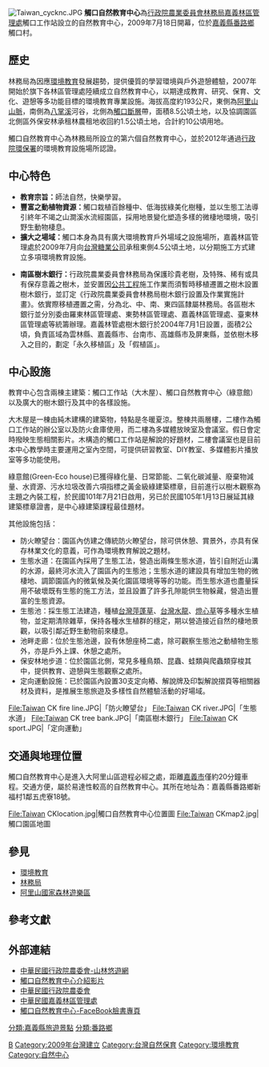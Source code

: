 {{inappropriate tone|time=2012-12-03T09:08:50+00:00}}

[[File:Taiwan_cycknc.JPG|thumb]]
'''觸口自然教育中心'''為[[行政院農業委員會林務局|行政院農業委員會林務局]][[行政院農業委員會林務局嘉義林區管理處|嘉義林區管理處]]觸口工作站設立的自然教育中心，2009年7月18日開幕，位於[[嘉義縣|嘉義縣]][[番路鄉|番路鄉]]觸口村。

== 歷史 ==
林務局為因應[[環境教育|環境教育]]發展趨勢，提供優質的學習環境與戶外遊憩體驗，2007年開始於旗下各林區管理處陸續成立自然教育中心，以期達成教育、研究、保育、文化、遊憩等多功能目標的環境教育專業設施。海拔高度約193公尺，東側為[[阿里山山脈|阿里山山脈]]，南側為[[八掌溪|八掌溪]]河谷，北側為[[觸口斷層|觸口斷層]]帶，面積8.5公頃土地，以及協調園區北側區外保安林承租林農租地收回約1.5公頃土地，合計約10公頃用地。

觸口自然教育中心為林務局所設立的第六個自然教育中心，並於2012年通過[[行政院環境保護署|行政院環保署]]的環境教育設施場所認證。

==中心特色==

* '''教育宗旨：'''師法自然，快樂學習。
* '''豐富之動植物資源：'''觸口栽植百餘種中、低海拔綠美化樹種，並以生態工法導引終年不竭之山澗溪水流經園區，採用地景變化塑造多樣的微棲地環境，吸引野生動物棲息。
* '''擴大之場域：'''觸口本身為具有廣大環境教育戶外場域之設施場所，嘉義林區管理處於2009年7月向[[台灣糖業公司|台灣糖業公司]]承租東側4.5公頃土地，以分期施工方式建立多項環境教育設施。

* '''南區樹木銀行：'''行政院農業委員會林務局為保護珍貴老樹，及特殊、稀有或具有保存意義之樹木，並安置因[[公共工程|公共工程]]施工作業而須暫時移植遷置之樹木設置樹木銀行，並訂定《行政院農業委員會林務局樹木銀行設置及作業實施計畫》。依實際移植遷置之需，分為北、中、南、東四區隸屬林務局。各區樹木銀行並分別委由羅東林區管理處、東勢林區管理處、嘉義林區管理處、臺東林區管理處等統籌辦理。嘉義林管處樹木銀行於2004年7月1日設置，面積2公頃，負責區域為雲林縣、嘉義縣市、台南市、高雄縣市及屏東縣，並依樹木移入之目的，劃定「永久移植區」及「假植區」。

== 中心設施 ==
教育中心包含兩棟主建築：觸口工作站（大木屋）、觸口自然教育中心（綠意館）以及廣大的樹木銀行及其中的各樣設施。

大木屋是一棟由純木建構的建築物，特點是冬暖夏涼。整棟共兩層樓，二樓作為觸口工作站的辦公室以及防火倉庫使用，而二樓為多媒體放映室及會議室。假日會定時撥映生態相關影片。木構造的觸口工作站是解說的好題材，二樓會議室也是目前本中心教學時主要運用之室內空間，可提供研習教室、DIY教室、多媒體影片播放室等多功能使用。

綠意館(Green-Eco house)已獲得綠化量、日常節能、二氧化碳減量、廢棄物減量、水資源、污水垃圾改善六項指標之黃金級綠建築標章，目前進行以樹木觀察為主題之內裝工程，於民國101年7月21日啟用，另已於民國105年1月13日展延其綠建築標章證書，是中心綠建築課程最佳題材。

其他設施包括：

* 防火瞭望台：園區內仿建之傳統防火瞭望台，除可供休憩、賞景外，亦具有保存林業文化的意義，可作為環境教育解說之題材。
* 生態水道：在園區內採用了生態工法，營造出兩條生態水道，皆引自附近山溝的水源，最終河水流入了園區內的生態池；生態水道的建設具有增加生物的微棲地、調節園區內的微氣候及美化園區環境等等的功能。而生態水道也盡量採用不破壞既有生態的施工方法，並且設置了許多孔隙能供生物躲藏，營造出豐富的生態資源。
* 生態池：採生態工法建造，種植[[台灣萍蓬草|台灣萍蓬草]]、[[台灣水龍|台灣水龍]]、[[燈心草|燈心草]]等多種水生植物，並定期清除雜草，保持各種水生植群的穩定，期以營造接近自然的棲地景觀，以吸引鄰近野生動物前來棲息。
* 池畔走廊：位於生態池邊，設有休憩座椅二處，除可觀察生態池之動植物生態外，亦是戶外上課、休憩之處所。
* 保安林地步道：位於園區北側，常見多種鳥類、昆蟲、蛙類與爬蟲類穿梭其中，提供教育、遊憩與生態觀察之處所。
* 定向運動設施：已於園區內設置30支定向樁、解說牌及印製解說摺頁等相關器材及資料，是推展生態旅遊及多樣性自然體驗活動的好場域。

<gallery>
File:Taiwan CK fire line.JPG|「防火瞭望台」 
File:Taiwan CK river.JPG|「生態水道」
File:Taiwan CK tree bank.JPG|「南區樹木銀行」
File:Taiwan CK sport.JPG|「定向運動」 
</gallery>

==交通與地理位置==
觸口自然教育中心是進入大阿里山區遊程必經之處，距離[[嘉義市|嘉義市]]僅約20分鐘車程。交通方便，屬於易達性較高的自然教育中心。其所在地址為：嘉義縣番路鄉新福村1鄰五虎寮18號。<gallery>
File:Taiwan CKlocation.jpg|觸口自然教育中心位置圖
File:Taiwan CKmap2.jpg|觸口園區地圖
</gallery>

== 參見 ==
* [[環境教育|環境教育]]
* [[行政院農業委員會林務局|林務局]]
* [[阿里山國家森林遊樂區|阿里山國家森林遊樂區]]

== 參考文獻 ==
<references />

==外部連結==
{{commons category|Chukou Nature Center}}
* [https://recreation.forest.gov.tw/Education/NC?typ=3&typ_id=CK 中華民國行政院農委會-山林悠遊網] {{Wayback|url=https://recreation.forest.gov.tw/Education/NC?typ=3&typ_id=CK |date=20210124214957 }}
* [http://www.youtube.com/watch?v=HMGztRuZFPA 觸口自然教育中心介紹影片]
* [https://chiayi.forest.gov.tw/nature 中華民國行政院農委會]
* [https://www.forest.gov.tw/0000218 中華民國嘉義林區管理處] {{Wayback|url=https://www.forest.gov.tw/0000218 |date=20210204103400 }}
* [http://www.facebook.com/cycknc 觸口自然教育中心-FaceBook臉書專頁] {{Wayback|url=http://www.facebook.com/cycknc |date=20190504215410 }}

[[Category:行政院農業委員會林務局|B]]
[[分類:嘉義縣旅遊景點|分類:嘉義縣旅遊景點]]
[[Category:2009年台灣建立|Category:2009年台灣建立]]
[[Category:台灣自然保育|Category:台灣自然保育]]
[[Category:環境教育|Category:環境教育]]
[[Category:自然中心|Category:自然中心]]
[[分類:番路鄉|分類:番路鄉]]